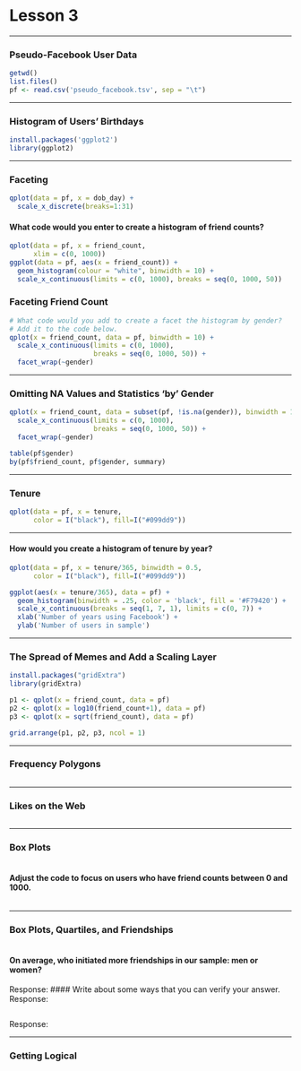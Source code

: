 Lesson 3
========================================================

***

### Pseudo-Facebook User Data

```r
getwd()
list.files()
pf <- read.csv('pseudo_facebook.tsv', sep = "\t")
```

***

### Histogram of Users' Birthdays

```r
install.packages('ggplot2')
library(ggplot2)
```

***

### Faceting

```r
qplot(data = pf, x = dob_day) +
  scale_x_discrete(breaks=1:31)
```

#### What code would you enter to create a histogram of friend counts?

```r
qplot(data = pf, x = friend_count,
      xlim = c(0, 1000))
ggplot(data = pf, aes(x = friend_count)) +
  geom_histogram(colour = "white", binwidth = 10) +
  scale_x_continuous(limits = c(0, 1000), breaks = seq(0, 1000, 50))

```

### Faceting Friend Count

```r
# What code would you add to create a facet the histogram by gender?
# Add it to the code below.
qplot(x = friend_count, data = pf, binwidth = 10) +
  scale_x_continuous(limits = c(0, 1000),
                     breaks = seq(0, 1000, 50)) +
  facet_wrap(~gender)
```

***

### Omitting NA Values and Statistics 'by' Gender

```r
qplot(x = friend_count, data = subset(pf, !is.na(gender)), binwidth = 10) +
  scale_x_continuous(limits = c(0, 1000),
                     breaks = seq(0, 1000, 50)) +
  facet_wrap(~gender)

table(pf$gender)
by(pf$friend_count, pf$gender, summary)
```

***

### Tenure

```r
qplot(data = pf, x = tenure, 
      color = I("black"), fill=I("#099dd9"))
```

***

#### How would you create a histogram of tenure by year?

```r
qplot(data = pf, x = tenure/365, binwidth = 0.5,
      color = I("black"), fill=I("#099dd9"))

ggplot(aes(x = tenure/365), data = pf) + 
  geom_histogram(binwidth = .25, color = 'black', fill = '#F79420') +
  scale_x_continuous(breaks = seq(1, 7, 1), limits = c(0, 7)) + 
  xlab('Number of years using Facebook') + 
  ylab('Number of users in sample')
```

***

### The Spread of Memes and Add a Scaling Layer

```r
install.packages("gridExtra")
library(gridExtra)

p1 <- qplot(x = friend_count, data = pf)
p2 <- qplot(x = log10(friend_count+1), data = pf)
p3 <- qplot(x = sqrt(friend_count), data = pf)

grid.arrange(p1, p2, p3, ncol = 1)

```

***

### Frequency Polygons

```r

```

***

### Likes on the Web

```r

```

***

### Box Plots

```r

```

#### Adjust the code to focus on users who have friend counts between 0 and 1000.

```r

```

***

### Box Plots, Quartiles, and Friendships

```r

```

#### On average, who initiated more friendships in our sample: men or women?
Response:
#### Write about some ways that you can verify your answer.
Response:
```r

```

Response:

***

### Getting Logical

```r

```
